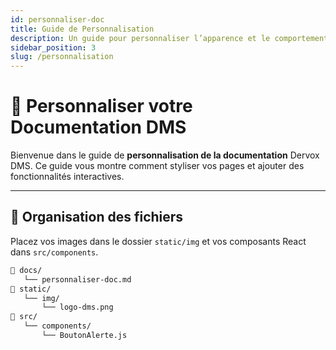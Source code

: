 ```yaml
---
id: personnaliser-doc
title: Guide de Personnalisation
description: Un guide pour personnaliser l’apparence et le comportement de votre documentation DMS.
sidebar_position: 3
slug: /personnalisation
---
```


# 🎨 Personnaliser votre Documentation DMS

Bienvenue dans le guide de **personnalisation de la documentation** Dervox DMS. Ce guide vous montre comment styliser vos pages et ajouter des fonctionnalités interactives.

---

## 📁 Organisation des fichiers

Placez vos images dans le dossier `static/img` et vos composants React dans `src/components`.

```bash
📁 docs/
   └── personnaliser-doc.md
📁 static/
   └── img/
       └── logo-dms.png
📁 src/
   └── components/
       └── BoutonAlerte.js
